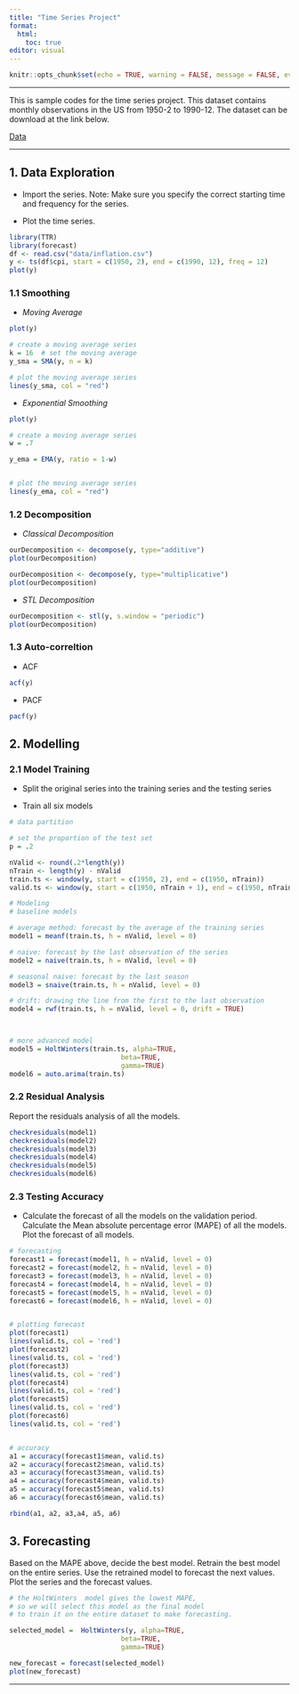 ```yaml
---
title: "Time Series Project"
format: 
  html: 
    toc: true
editor: visual
---
```


```r
knitr::opts_chunk$set(echo = TRUE, warning = FALSE, message = FALSE, eval = TRUE)
```

------------------------------------------------------------------------

This is sample codes for the time series project. This dataset contains monthly observations in the US from 1950-2 to 1990-12. The dataset can be download at the link below. 

[Data](data/inflation.csv)

------------------------------------------------------------------------

## 1. Data Exploration

-   Import the series. Note: Make sure you specify the correct starting time and frequency for the series.

-   Plot the time series.

```r
library(TTR)
library(forecast)
df <- read.csv("data/inflation.csv")
y <- ts(df$cpi, start = c(1950, 2), end = c(1990, 12), freq = 12)
plot(y)
```

### 1.1 Smoothing

-   *Moving Average*

```r
plot(y)

# create a moving average series
k = 16  # set the moving average 
y_sma = SMA(y, n = k)

# plot the moving average series
lines(y_sma, col = "red")
```

-   *Exponential Smoothing* 

```r
plot(y)

# create a moving average series
w = .7

y_ema = EMA(y, ratio = 1-w)


# plot the moving average series
lines(y_ema, col = "red")
```

### 1.2 Decomposition

-   *Classical Decomposition*

```r
ourDecomposition <- decompose(y, type="additive")
plot(ourDecomposition)
```

```r
ourDecomposition <- decompose(y, type="multiplicative")
plot(ourDecomposition)
```

-   *STL Decomposition*

```r
ourDecomposition <- stl(y, s.window = "periodic")
plot(ourDecomposition)
```

### 1.3 Auto-correltion

-   ACF

```r
acf(y)
```

-   PACF

```r
pacf(y)
```

## 2. Modelling

### 2.1 Model Training

-   Split the original series into the training series and the testing series

-   Train all six models

```r
# data partition

# set the proportion of the test set 
p = .2 

nValid <- round(.2*length(y))
nTrain <- length(y) - nValid
train.ts <- window(y, start = c(1950, 2), end = c(1950, nTrain))
valid.ts <- window(y, start = c(1950, nTrain + 1), end = c(1950, nTrain + nValid))

# Modeling
# baseline models

# average method: forecast by the average of the training series
model1 = meanf(train.ts, h = nValid, level = 0)

# naive: forecast by the last observation of the series
model2 = naive(train.ts, h = nValid, level = 0)

# seasonal naive: forecast by the last season
model3 = snaive(train.ts, h = nValid, level = 0)

# drift: drawing the line from the first to the last observation
model4 = rwf(train.ts, h = nValid, level = 0, drift = TRUE)



# more advanced model
model5 = HoltWinters(train.ts, alpha=TRUE, 
                            beta=TRUE, 
                            gamma=TRUE)
model6 = auto.arima(train.ts)

```

### 2.2 Residual Analysis

Report the residuals analysis of all the models.

```r
checkresiduals(model1)
checkresiduals(model2)
checkresiduals(model3)
checkresiduals(model4)
checkresiduals(model5)
checkresiduals(model6)
```

### 2.3 Testing Accuracy

-   Calculate the forecast of all the models on the validation period. Calculate the Mean absolute percentage error (MAPE) of all the models. Plot the forecast of all models. 

```r
# forecasting
forecast1 = forecast(model1, h = nValid, level = 0)
forecast2 = forecast(model2, h = nValid, level = 0)
forecast3 = forecast(model3, h = nValid, level = 0)
forecast4 = forecast(model4, h = nValid, level = 0)
forecast5 = forecast(model5, h = nValid, level = 0)
forecast6 = forecast(model6, h = nValid, level = 0)


# plotting forecast
plot(forecast1)
lines(valid.ts, col = 'red')
plot(forecast2)
lines(valid.ts, col = 'red')
plot(forecast3)
lines(valid.ts, col = 'red')
plot(forecast4)
lines(valid.ts, col = 'red')
plot(forecast5)
lines(valid.ts, col = 'red')
plot(forecast6)
lines(valid.ts, col = 'red')


# accuracy
a1 = accuracy(forecast1$mean, valid.ts)
a2 = accuracy(forecast2$mean, valid.ts)
a3 = accuracy(forecast3$mean, valid.ts)
a4 = accuracy(forecast4$mean, valid.ts)
a5 = accuracy(forecast5$mean, valid.ts)
a6 = accuracy(forecast6$mean, valid.ts)

rbind(a1, a2, a3,a4, a5, a6)
```

## 3. Forecasting

Based on the MAPE above, decide the best model. Retrain the best model on the entire series. Use the retrained model to forecast the next values. Plot the series and the forecast values.

```r
# the HoltWinters  model gives the lowest MAPE, 
# so we will select this model as the final model 
# to train it on the entire dataset to make forecasting.

selected_model =  HoltWinters(y, alpha=TRUE, 
                            beta=TRUE, 
                            gamma=TRUE)

new_forecast = forecast(selected_model)
plot(new_forecast)
```

------------------------------------------------------------------------